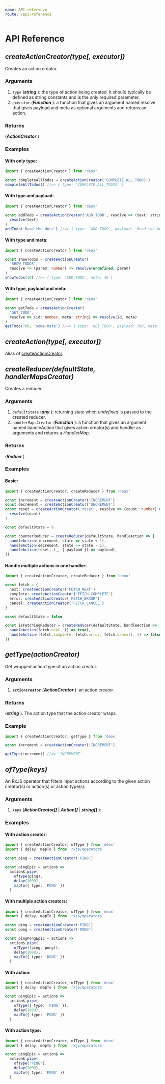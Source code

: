 ```yaml
---
name: API reference
route: /api-reference
---
```


# API Reference

## _createActionCreator(type[, executor])_

Creates an action creator.

### Arguments

1. `type` (**_string_** ): the type of action being created. It should typically be defined as string constants and is the only required parameter.
2. `executor` (**_Function_** ): a function that gives an argument named resolve that gives payload and meta as optional arguments and returns an action.

### Returns

(**_ActionCreator_** )

### Examples

#### With only type:

```ts
import { createActionCreator } from 'deox'

const completeAllTodos = createActionCreator('COMPLETE_ALL_TODOS')
completeAllTodos() //=> { type: 'COMPLETE_ALL_TODOS' }
```

#### With type and payload:

```ts
import { createActionCreator } from 'deox'

const addTodo = createActionCreator('ADD_TODO', resolve => (text: string) =>
  resolve(text)
)
addTodo('Read the docs') //=> { type: 'ADD_TODO', payload: 'Read the docs' }
```

#### With type and meta:

```ts
import { createActionCreator } from 'deox'

const showTodos = createActionCreator(
  'SHOW_TODOS',
  resolve => (param: number) => resolve(undefined, param)
)
showTodos(10) //=> { type: 'ADD_TODO', meta: 10 }
```

#### With type, payload and meta:

```ts
import { createActionCreator } from 'deox'

const getTodo = createActionCreator(
  'GET_TODO',
  resolve => (id: number, meta: string) => resolve(id, meta)
)
getTodo(700, 'some-meta') //=> { type: 'GET_TODO', payload: 700, meta: 'some-meta' }
```

## _createAction(type[, executor])_

Alias of [createActionCreator](#createactioncreatortype-executor).

## _createReducer(defaultState, handlerMapsCreator)_

Creates a reducer.

### Arguments

1. `defaultState` (**_any_** ): returning state when _undefined_ is passed to the created reducer.
2. `handlerMapsCreator` (**_Function_** ): a function that gives an argument named handleAction that gives action creator(s) and handler as arguments and returns a _HandlerMap_.

### Returns

(**_Reduer_** ).

### Examples

#### Basic:

```ts
import { createActionCreator, createReducer } from 'deox'

const increment = createActionCreator('INCREMENT')
const decrement = createActionCreator('DECREMENT')
const reset = createActionCreator('reset', resolve => (count: number) =>
  resolve(count)
)

const defaultState = 0

const counterReducer = createReducer(defaultState, handleAction => [
  handleAction(increment, state => state + 1),
  handleAction(decrement, state => state - 1),
  handleAction(reset, (_, { payload }) => payload),
])
```

#### Handle multiple actions in one handler:

```ts
import { createActionCreator, createReducer } from 'deox'

const fetch = {
  next: createActionCreator('FETCH_NEXT')
  complete: createActionCreator('FETCH_COMPLETE')
  error: createActionCreator('FETCH_ERROR')
  cancel: createActionCreator('FETCH_CANCEL')
}

const defaultState = false

const isFetchingReducer = createReducer(defaultState, handleAction => [
  handleAction(fetch.next, () => true),
  handleAction([fetch.complete, fetch.error, fetch.cancel], () => false)
])
```

## _getType(actionCreator)_

Get wrapped action type of an action creator.

### Arguments

1. **`actionCreator`** (**_ActionCreator_** ): an action creator.

### Returns

(**_string_** ). The action type that the action creator wraps.

### Example

```ts
import { createActionCreator, getType } from 'deox'

const increment = createActionCreator('INCREMENT')

getType(increment) //=> 'INCREMENT'
```

## _ofType(keys)_

An RxJS operator that filters input actions according to the given action creator(s) or action(s) or action type(s).

### Arguments

1. **`keys`** (**_ActionCreator[]_** | **_Action[]_** | **_string[]_** ):

### Examples

#### With action creator:

```ts
import { createActionCreator, ofType } from 'deox'
import { delay, mapTo } from 'rxjs/operators'

const ping = createActionCreator('PING')

const pingEpic = action$ =>
  action$.pipe(
    ofType(ping),
    delay(1000),
    mapTo({ type: 'PONG' })
  )
```

#### With multiple action creators:

```ts
import { createActionCreator, ofType } from 'deox'
import { delay, mapTo } from 'rxjs/operators'

const ping = createActionCreator('PING')
const pong = createActionCreator('PONG')

const pingPongEpic = action$ =>
  action$.pipe(
    ofType([ping, pong]),
    delay(1000),
    mapTo({ type: 'DONE' })
  )
```

#### With action:

```ts
import { createActionCreator, ofType } from 'deox'
import { delay, mapTo } from 'rxjs/operators'

const pingEpic = action$ =>
  action$.pipe(
    ofType({ type: 'PING' }),
    delay(1000),
    mapTo({ type: 'PONG' })
  )
```

#### With action type:

```ts
import { createActionCreator, ofType } from 'deox'
import { delay, mapTo } from 'rxjs/operators'

const pingEpic = action$ =>
  action$.pipe(
    ofType('PING'),
    delay(1000),
    mapTo({ type: 'PONG' })
  )
```
